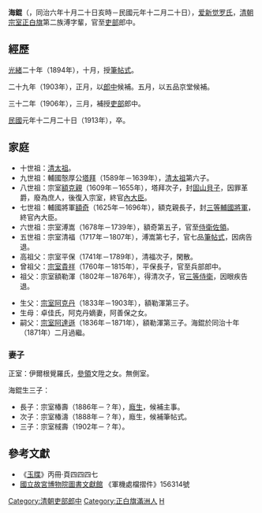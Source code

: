 {{Hatnote|这是[[满族人名|满族人名]]，只称名而不与姓氏连用，其姓氏为[[爱新觉罗氏|爱新觉罗]]。}}
'''海錕'''（{{bd|1867年|11月15日|1913年|1月26日|catIdx=Z宗}}，同治六年十月二十日亥時－民國元年十二月二十日），[[爱新觉罗氏|爱新觉罗氏]]，[[清朝宗室|清朝宗室]][[正白旗|正白旗]]第二族溥字輩，官至[[吏部|吏部]]郎中。

==經歷==
[[光緒|光緒]]二十年（1894年），十月，授[[筆帖式|筆帖式]]。

二十九年（1903年），正月，以[[郎中_(官位)|郎中]]候補。五月，以五品京堂候補。

三十二年（1906年），三月，補授[[吏部|吏部]]郎中。

[[民國紀年|民國]]元年十二月二十日（1913年），卒。

==家庭==
*十世祖：[[清太祖|清太祖]]。
*九世祖：輔國慤厚公[[塔拜|塔拜]]（1589年－1639年），[[清太祖|清太祖]]第六子。
*八世祖：宗室[[額克親|額克親]]（1609年－1655年），塔拜次子，封[[固山貝子|固山貝子]]，因罪革爵，廢為庶人，後復入宗室，終官[[內大臣|內大臣]]。
*七世祖：輔國將軍[[額奇|額奇]]（1625年－1696年），額克親長子，封[[三等輔國將軍|三等輔國將軍]]，終官內大臣。
*六世祖：宗室溥嵩（1678年－1739年），額奇第五子，官至[[侍衛佐領|侍衛佐領]]。
*五世祖：宗室清福（1717年－1807年），溥嵩第七子，官七品[[筆帖式|筆帖式]]，因病告退。
*高祖父：宗室平保（1741年－1789年），清福次子，閑散。
*曾祖父：[[宗室貴祥|宗室貴祥]]（1760年－1815年），平保長子，官至兵部郎中。
*祖父：宗室額勒渾（1802年－1876年），得清次子，官[[三等侍衛|三等侍衛]]，因眼疾告退。

*生父：[[宗室阿克丹|宗室阿克丹]]（1833年－1903年），額勒渾第三子。
*生母：卓佳氏，阿克丹嫡妻，阿善保之女。
*嗣父：[[宗室阿達遜|宗室阿達遜]]（1836年－1871年），額勒渾第三子。海錕於同治十年（1871年）二月過繼。

===妻子===
正室：伊爾根覺羅氏，[[參領|參領]]文陞之女。無側室。

海錕生三子：
*長子：宗室椿壽（1886年－？年），[[廕生|廕生]]，候補主事。
*次子：宗室椿濤（1888年－？年），廕生，候補筆帖式。
*三子：宗室棫壽（1902年－？年）。

==參考文獻==
*《[[玉牒|玉牒]]》丙冊·頁四四四七
*[[國立故宮博物院|國立故宮博物院]][http://tech2.npm.edu.tw/museum/index.aspx?lang=zh-tw 圖書文獻館] {{Wayback|url=http://tech2.npm.edu.tw/museum/index.aspx?lang=zh-tw |date=20111117051655 }}《軍機處檔摺件》156314號

{{DEFAULTSORT:Z宗}}
[[Category:清朝吏部郎中|Category:清朝吏部郎中]]
[[Category:正白旗滿洲人|Category:正白旗滿洲人]]
[[Category:清朝宗室|H]]